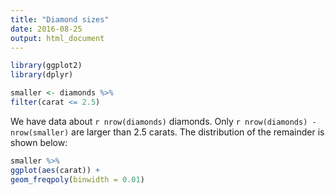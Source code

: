 ```yaml
---
title: "Diamond sizes"
date: 2016-08-25
output: html_document
---
```

  
  ```r
library(ggplot2)
library(dplyr)

smaller <- diamonds %>% 
  filter(carat <= 2.5)
```

We have data about `r nrow(diamonds)` diamonds. Only 
`r nrow(diamonds) - nrow(smaller)` are larger than
2.5 carats. The distribution of the remainder is shown
below:
  
  ```r
smaller %>% 
  ggplot(aes(carat)) + 
  geom_freqpoly(binwidth = 0.01)
```